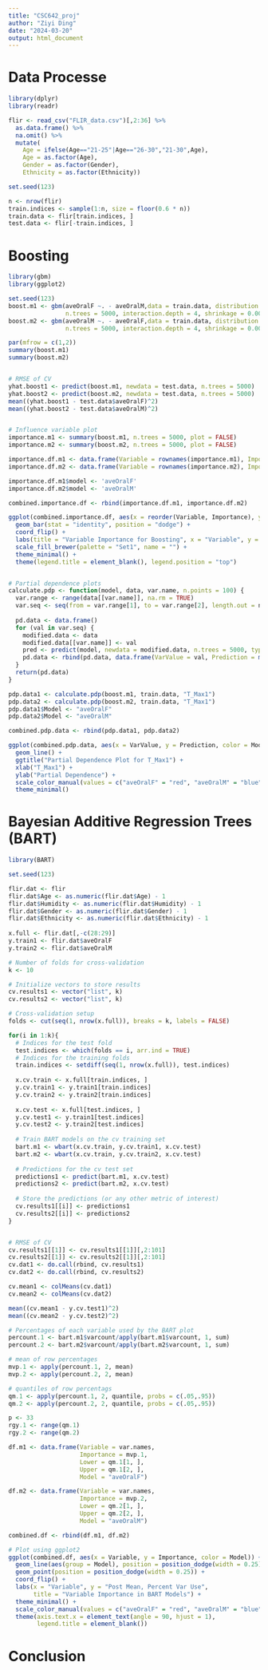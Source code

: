 ```yaml
---
title: "CSC642_proj"
author: "Ziyi Ding"
date: "2024-03-20"
output: html_document
---
```


# Data Processe

```r
library(dplyr)
library(readr)

flir <- read_csv("FLIR_data.csv")[,2:36] %>%
  as.data.frame() %>%
  na.omit() %>%
  mutate(
    Age = ifelse(Age=="21-25"|Age=="26-30","21-30",Age),
    Age = as.factor(Age),
    Gender = as.factor(Gender),
    Ethnicity = as.factor(Ethnicity))

set.seed(123)

n <- nrow(flir)
train.indices <- sample(1:n, size = floor(0.6 * n))
train.data <- flir[train.indices, ]
test.data <- flir[-train.indices, ]
```

# Boosting

```r
library(gbm)
library(ggplot2)

set.seed(123)
boost.m1 <- gbm(aveOralF ~. - aveOralM,data = train.data, distribution = "gaussian",
                n.trees = 5000, interaction.depth = 4, shrinkage = 0.001, verbose = F, cv.folds = 10)
boost.m2 <- gbm(aveOralM ~. - aveOralF,data = train.data, distribution = "gaussian",
                n.trees = 5000, interaction.depth = 4, shrinkage = 0.001, verbose = F, cv.folds = 10)

par(mfrow = c(1,2))
summary(boost.m1)
summary(boost.m2)


# RMSE of CV
yhat.boost1 <- predict(boost.m1, newdata = test.data, n.trees = 5000)
yhat.boost2 <- predict(boost.m2, newdata = test.data, n.trees = 5000)
mean((yhat.boost1 - test.data$aveOralF)^2)
mean((yhat.boost2 - test.data$aveOralM)^2)


# Influence variable plot
importance.m1 <- summary(boost.m1, n.trees = 5000, plot = FALSE)
importance.m2 <- summary(boost.m2, n.trees = 5000, plot = FALSE)

importance.df.m1 <- data.frame(Variable = rownames(importance.m1), Importance = importance.m1$rel.inf)
importance.df.m2 <- data.frame(Variable = rownames(importance.m2), Importance = importance.m2$rel.inf)

importance.df.m1$model <- 'aveOralF'
importance.df.m2$model <- 'aveOralM'

combined.importance.df <- rbind(importance.df.m1, importance.df.m2)

ggplot(combined.importance.df, aes(x = reorder(Variable, Importance), y = Importance, fill = model)) +
  geom_bar(stat = "identity", position = "dodge") +
  coord_flip() + 
  labs(title = "Variable Importance for Boosting", x = "Variable", y = "Relative Importance") +
  scale_fill_brewer(palette = "Set1", name = "") +
  theme_minimal() +
  theme(legend.title = element_blank(), legend.position = "top")


# Partial dependence plots
calculate.pdp <- function(model, data, var.name, n.points = 100) {
  var.range <- range(data[[var.name]], na.rm = TRUE)
  var.seq <- seq(from = var.range[1], to = var.range[2], length.out = n.points)
  
  pd.data <- data.frame()
  for (val in var.seq) {
    modified.data <- data
    modified.data[[var.name]] <- val
    pred <- predict(model, newdata = modified.data, n.trees = 5000, type = "response")
    pd.data <- rbind(pd.data, data.frame(VarValue = val, Prediction = mean(pred)))
  }
  return(pd.data)
}

pdp.data1 <- calculate.pdp(boost.m1, train.data, "T_Max1")
pdp.data2 <- calculate.pdp(boost.m2, train.data, "T_Max1")
pdp.data1$Model <- "aveOralF"
pdp.data2$Model <- "aveOralM"

combined.pdp.data <- rbind(pdp.data1, pdp.data2)

ggplot(combined.pdp.data, aes(x = VarValue, y = Prediction, color = Model)) +
  geom_line() +
  ggtitle("Partial Dependence Plot for T_Max1") +
  xlab("T_Max1") +
  ylab("Partial Dependence") +
  scale_color_manual(values = c("aveOralF" = "red", "aveOralM" = "blue")) +
  theme_minimal()
```

# Bayesian Additive Regression Trees (BART)

```r
library(BART)

set.seed(123) 

flir.dat <- flir
flir.dat$Age <- as.numeric(flir.dat$Age) - 1
flir.dat$Humidity <- as.numeric(flir.dat$Humidity) - 1
flir.dat$Gender <- as.numeric(flir.dat$Gender) - 1
flir.dat$Ethnicity <- as.numeric(flir.dat$Ethnicity) - 1
  
x.full <- flir.dat[,-c(28:29)]
y.train1 <- flir.dat$aveOralF
y.train2 <- flir.dat$aveOralM

# Number of folds for cross-validation
k <- 10

# Initialize vectors to store results
cv.results1 <- vector("list", k)
cv.results2 <- vector("list", k)

# Cross-validation setup
folds <- cut(seq(1, nrow(x.full)), breaks = k, labels = FALSE)

for(i in 1:k){
  # Indices for the test fold
  test.indices <- which(folds == i, arr.ind = TRUE)
  # Indices for the training folds
  train.indices <- setdiff(seq(1, nrow(x.full)), test.indices)
  
  x.cv.train <- x.full[train.indices, ]
  y.cv.train1 <- y.train1[train.indices]
  y.cv.train2 <- y.train2[train.indices]
  
  x.cv.test <- x.full[test.indices, ]
  y.cv.test1 <- y.train1[test.indices]
  y.cv.test2 <- y.train2[test.indices]
  
  # Train BART models on the cv training set
  bart.m1 <- wbart(x.cv.train, y.cv.train1, x.cv.test)
  bart.m2 <- wbart(x.cv.train, y.cv.train2, x.cv.test)
  
  # Predictions for the cv test set
  predictions1 <- predict(bart.m1, x.cv.test)
  predictions2 <- predict(bart.m2, x.cv.test)
  
  # Store the predictions (or any other metric of interest)
  cv.results1[[i]] <- predictions1
  cv.results2[[i]] <- predictions2
}


# RMSE of CV
cv.results1[[1]] <- cv.results1[[1]][,2:101]
cv.results2[[1]] <- cv.results2[[1]][,2:101]
cv.dat1 <- do.call(rbind, cv.results1)
cv.dat2 <- do.call(rbind, cv.results2)

cv.mean1 <- colMeans(cv.dat1)
cv.mean2 <- colMeans(cv.dat2)

mean((cv.mean1 - y.cv.test1)^2)
mean((cv.mean2 - y.cv.test2)^2)

# Percentages of each variable used by the BART plot
percount.1 <- bart.m1$varcount/apply(bart.m1$varcount, 1, sum)
percount.2 <- bart.m2$varcount/apply(bart.m2$varcount, 1, sum)

# mean of row percentages
mvp.1 <- apply(percount.1, 2, mean)
mvp.2 <- apply(percount.2, 2, mean)

# quantiles of row percentags
qm.1 <- apply(percount.1, 2, quantile, probs = c(.05,.95))
qm.2 <- apply(percount.2, 2, quantile, probs = c(.05,.95))

p <- 33
rgy.1 <- range(qm.1)
rgy.2 <- range(qm.2)

df.m1 <- data.frame(Variable = var.names,
                    Importance = mvp.1,
                    Lower = qm.1[1, ],
                    Upper = qm.1[2, ],
                    Model = "aveOralF")

df.m2 <- data.frame(Variable = var.names,
                    Importance = mvp.2,
                    Lower = qm.2[1, ],
                    Upper = qm.2[2, ],
                    Model = "aveOralM")

combined.df <- rbind(df.m1, df.m2)

# Plot using ggplot2
ggplot(combined.df, aes(x = Variable, y = Importance, color = Model)) +
  geom_line(aes(group = Model), position = position_dodge(width = 0.25)) +
  geom_point(position = position_dodge(width = 0.25)) +
  coord_flip() + 
  labs(x = "Variable", y = "Post Mean, Percent Var Use",
       title = "Variable Importance in BART Models") +
  theme_minimal() +
  scale_color_manual(values = c("aveOralF" = "red", "aveOralM" = "blue")) +
  theme(axis.text.x = element_text(angle = 90, hjust = 1),
        legend.title = element_blank())
```


# Conclusion